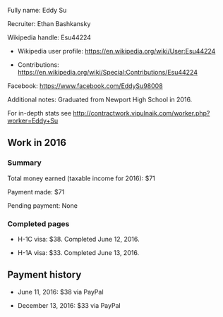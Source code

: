 Fully name: Eddy Su

Recruiter: Ethan Bashkansky

Wikipedia handle: Esu44224

* Wikipedia user profile: https://en.wikipedia.org/wiki/User:Esu44224

* Contributions: https://en.wikipedia.org/wiki/Special:Contributions/Esu44224

Facebook: https://www.facebook.com/EddySu98008

Additional notes: Graduated from Newport High School in 2016.

For in-depth stats see http://contractwork.vipulnaik.com/worker.php?worker=Eddy+Su

== Work in 2016 ==

=== Summary ===

Total money earned (taxable income for 2016): $71

Payment made: $71

Pending payment: None

=== Completed pages ===

* H-1C visa: $38. Completed June 12, 2016.

* H-1A visa: $33. Completed June 13, 2016.

== Payment history ==

* June 11, 2016: $38 via PayPal

* December 13, 2016: $33 via PayPal
